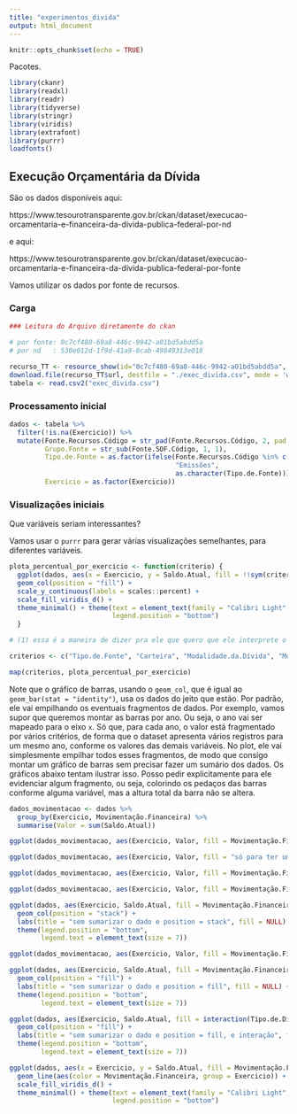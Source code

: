 ```yaml
---
title: "experimentos_divida"
output: html_document
---
```


```r
knitr::opts_chunk$set(echo = TRUE)
```

Pacotes.

```r
library(ckanr)
library(readxl)
library(readr)
library(tidyverse)
library(stringr)
library(viridis)
library(extrafont)
library(purrr)
loadfonts()
```

## Execução Orçamentária da Dívida

São os dados disponíveis aqui:

https://www.tesourotransparente.gov.br/ckan/dataset/execucao-orcamentaria-e-financeira-da-divida-publica-federal-por-nd

e aqui:

https://www.tesourotransparente.gov.br/ckan/dataset/execucao-orcamentaria-e-financeira-da-divida-publica-federal-por-fonte

Vamos utilizar os dados por fonte de recursos.

### Carga

```r
### Leitura do Arquivo diretamente do ckan

# por fonte: 0c7cf480-69a8-446c-9942-a01bd5abdd5a
# por nd   : 530e012d-1f9d-41a9-8cab-49849313e018

recurso_TT <- resource_show(id="0c7cf480-69a8-446c-9942-a01bd5abdd5a", url="https://apickan.tesouro.gov.br/ckan")
download.file(recurso_TT$url, destfile = "./exec_divida.csv", mode = 'wb')
tabela <- read.csv2("exec_divida.csv")
```

### Processamento inicial

```r
dados <- tabela %>%
  filter(!is.na(Exercicio)) %>%
  mutate(Fonte.Recursos.Código = str_pad(Fonte.Recursos.Código, 2, pad = "0"),
         Grupo.Fonte = str_sub(Fonte.SOF.Código, 1, 1),
         Tipo.de.Fonte = as.factor(ifelse(Fonte.Recursos.Código %in% c("43", "44"),
                                          "Emissões",
                                          as.character(Tipo.de.Fonte))),
         Exercicio = as.factor(Exercicio))
```

### Visualizações iniciais

Que variáveis seriam interessantes?

Vamos usar o `purrr` para gerar várias visualizações semelhantes, para diferentes variáveis.

```r
plota_percentual_por_exercicio <- function(criterio) {
  ggplot(dados, aes(x = Exercicio, y = Saldo.Atual, fill = !!sym(criterio))) +  # (1)
  geom_col(position = "fill") +
  scale_y_continuous(labels = scales::percent) +
  scale_fill_viridis_d() +
  theme_minimal() + theme(text = element_text(family = "Calibri Light", colour = "grey20"),
                          legend.position = "bottom")
  }

# (1) essa é a maneira de dizer pra ele que quero que ele interprete o parâmetro "criterio", que vai ser passado pelo map, como um objeto/variavel/coluna.

criterios <- c("Tipo.de.Fonte", "Carteira", "Modalidade.da.Dívida", "Movimentação.Financeira")

map(criterios, plota_percentual_por_exercicio)
```

Note que o gráfico de barras, usando o `geom_col`, que é igual ao `geom_bar(stat = "identity")`, usa os dados do jeito que estão. Por padrão, ele vai empilhando os eventuais fragmentos de dados. Por exemplo, vamos supor que queremos montar as barras por ano. Ou seja, o ano vai ser mapeado para o eixo `x`. Só que, para cada ano, o valor está fragmentado por vários critérios, de forma que o dataset apresenta vários registros para um mesmo ano, conforme os valores das demais variáveis. No plot, ele vai simplesmente empilhar todos esses fragmentos, de modo que consigo montar um gráfico de barras sem precisar fazer um sumário dos dados. Os gráficos abaixo tentam ilustrar isso. Posso pedir explicitamente para ele evidenciar algum fragmento, ou seja, colorindo os pedaços das barras conforme alguma variável, mas a altura total da barra não se altera.

```r
dados_movimentacao <- dados %>%
  group_by(Exercicio, Movimentação.Financeira) %>%
  summarise(Valor = sum(Saldo.Atual))

ggplot(dados_movimentacao, aes(Exercicio, Valor, fill = Movimentação.Financeira)) + geom_col(position = "dodge") + theme(legend.position = "bottom") + labs(title = "position dodge")

ggplot(dados_movimentacao, aes(Exercicio, Valor, fill = "só para ter uma legenda aqui")) + geom_col() + theme(legend.position = "bottom") + labs(title = "sem position, sem sumarizar")

ggplot(dados_movimentacao, aes(Exercicio, Valor, fill = Movimentação.Financeira)) + geom_col() + theme(legend.position = "bottom") + labs(title = "sem position")

ggplot(dados_movimentacao, aes(Exercicio, Valor, fill = Movimentação.Financeira)) + geom_col(position = "stack") + theme(legend.position = "bottom") + labs(title = "Position = stack")

ggplot(dados, aes(Exercicio, Saldo.Atual, fill = Movimentação.Financeira)) + 
  geom_col(position = "stack") + 
  labs(title = "sem sumarizar o dado e position = stack", fill = NULL) +
  theme(legend.position = "bottom",
        legend.text = element_text(size = 7))

ggplot(dados_movimentacao, aes(Exercicio, Valor, fill = Movimentação.Financeira)) + geom_col(position = "fill") + theme(legend.position = "bottom") + labs(title = "Position = fill")

ggplot(dados, aes(Exercicio, Saldo.Atual, fill = Movimentação.Financeira)) + 
  geom_col(position = "fill") + 
  labs(title = "sem sumarizar o dado e position = fill", fill = NULL) +
  theme(legend.position = "bottom",
        legend.text = element_text(size = 7))

ggplot(dados, aes(Exercicio, Saldo.Atual, fill = interaction(Tipo.de.Dívida, Movimentação.Financeira))) + 
  geom_col(position = "fill") + 
  labs(title = "sem sumarizar o dado e position = fill, e interação", fill = NULL) +
  theme(legend.position = "bottom",
        legend.text = element_text(size = 7))

```



```r
ggplot(dados, aes(x = Exercicio, y = Saldo.Atual, fill = Movimentação.Financeira)) +  # (1)
  geom_line(aes(color = Movimentação.Financeira, group = Exercicio)) +
  scale_fill_viridis_d() +
  theme_minimal() + theme(text = element_text(family = "Calibri Light", colour = "grey20"),
                          legend.position = "bottom")
```

